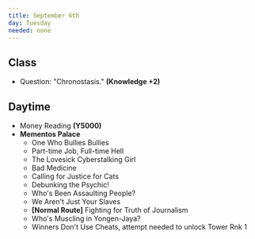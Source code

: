 ```yaml
---
title: September 6th
day: Tuesday
needed: none
---
```


## Class
- Question: "Chronostasis." **(Knowledge +2)**

## Daytime
- Money Reading **(Y5000)**
- **Mementos Palace**
    - One Who Bullies Bullies
    - Part-time Job, Full-time Hell
    - The Lovesick Cyberstalking Girl
    - Bad Medicine
    - Calling for Justice for Cats
    - Debunking the Psychic!
    - Who's Been Assaulting People?
    - We Aren't Just Your Slaves
    - **[Normal Route]** Fighting for Truth of Journalism
    - Who's Muscling in Yongen-Jaya?
    - Winners Don't Use Cheats, attempt needed to unlock Tower Rnk 1